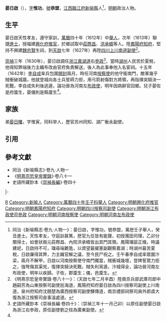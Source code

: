 '''晏日啟'''（{{bd|16世紀||17世紀}}），[[表字|字]]'''惟功'''，[[號|號]]'''恭盟'''，[[江西等處承宣布政使司|江西]][[臨江府|臨江府]][[新喻縣|新喻縣]]人<ref name=djs>同治《新喻縣志·卷九·人物一》：晏日啟，字惟功，號恭盟，萬厯壬子舉人，癸丑進士。天性孝友，守庭訓甚篤，厯官九任皆有能聲，初授莆田司理，乙卯分闈得士，如會狀兩元莊際昌、內院洪承疇皆出其門其領。鳳陽璫燄正熾，時議建祀，日啟持不可，璫尋端臲卼，以資望最擢憲副觀察嘉湖；時湖州最苦夏稅，日啟廉得其弊，力主織官解之議，至今民尸祝之。壬午春李自成率眾圍汴梁，兩月不解甲，日啟以河南按察使守南門獨當，賊衝城幾壞，登陴誓眾力拒之，強弩傷其渠兇，復揮突騎決死戰，賊失利宵遁，汴城得全，論功晉河南左布政使，明年以疾歸。子佐，郡廩生；儀，邑廩生。</ref>，[[明朝|明朝]]政治人物。

==生平==
晏日啟天性孝友，遵守家訓，[[萬曆|萬曆]]四十年（1612年）中[[舉人|舉人]]，次年（1613年）聯捷[[進士|進士]]，授福建[[興化府|興化府]][[推官|推官]]，於鄉試取中[[莊際昌|莊際昌]]、[[洪承疇|洪承疇]]等人。陞[[鳳陽府|鳳陽府]][[知府|知府]]，堅持不興建[[魏忠賢|魏忠賢]]生祠，到[[天啟_(明朝)|天啟]]七年（1627年）再陞[[四川等處提刑按察使司|四川]][[上川南道|上川南道]][[提刑按察司按察副使|副使]]<ref>《明熹宗悊皇帝實錄·卷八十一》：（天啟七年二月辛酉）陞南京兵部武庫司郎中趙嗣芳為山東按察司副使廵海道，鳳陽府知府晏日啟為四川按察司副使上川南道，泉州府知府沈翹楚為廣西按察司副使驛傳道，南京禮部祠祭司員外郎虞大復為浙江按察司僉事溫處道。</ref>。

[[崇禎|崇禎]]三年（1630年），晏日啟調任[[浙江等處承宣布政使司|浙江]][[嘉湖道|嘉湖道]]右[[參政|參政]]<ref>史語所藏鈔本《崇禎長編·卷四十》：（崇禎三年十一月己卯）以原任副使晏日啟為浙江右參政，原任副使劉之柱為廣東副使。</ref>，當時[[湖州府|湖州]]人民苦於夏稅，他得知弊端後力主織布改由官府負責解送，後人為此事奉他入名宦祠。十五年（1642年）[[李自成|李自成]]率兵包圍[[開封府|開封]]兩月，時任河南[[按察使|按察使]]的他守衛南門，敵軍幾乎賊衝破城牆，他就登城向各士兵誓師力拒，用弓箭射傷對方將領，再指揮突騎決一死戰，李自成失利後逃遁，論功晉為河南左[[布政使|布政使]]，明年因病辭官回鄉。兒子晏佐是府廩生，晏儀則是縣廩生<ref name=djs/>。

==家族==
弟[[晏日曙|晏日曙]]，字惟寅，同科举人，歷官苏州同知、湖广衡永副使。

==引用==
{{reflist}}

==參考文獻==
*同治《新喻縣志》·卷九·人物一
*《[[明實錄|明熹宗悊皇帝實錄]]》·卷八十一
*史語所藏鈔本《[[崇禎長編|崇禎長編]]》·卷四十

{{start box}}
{{s-off}}
{{s-before|[[殷宗器|殷宗器]]}}
{{s-title|明朝興化府推官|1613年－1619年}}
{{s-after|[[佘昌祚|佘昌祚]]}}
|-
{{s-before|[[呂封齊|呂封齊]]}}
{{s-title|明朝鳳陽府知府|1625年－1627年}}
{{s-after|[[歐陽充材|歐陽充材]]}}
{{end box}}

{{萬曆四十一年癸丑科殿試金榜}}
{{DEFAULTSORT:Yan晏}}
[[Category:晏姓|R]]
[[Category:新喻人|Category:新喻人]]
[[Category:萬曆四十年壬子科舉人|Category:萬曆四十年壬子科舉人]]
[[Category:明朝興化府推官|Category:明朝興化府推官]]
[[Category:明朝鳳陽府知府|Category:明朝鳳陽府知府]]
[[Category:明朝四川按察司副使|Category:明朝四川按察司副使]]
[[Category:明朝浙江布政使司參政|Category:明朝浙江布政使司參政]]
[[Category:明朝河南按察使|Category:明朝河南按察使]]
[[Category:明朝河南左布政使|Category:明朝河南左布政使]]